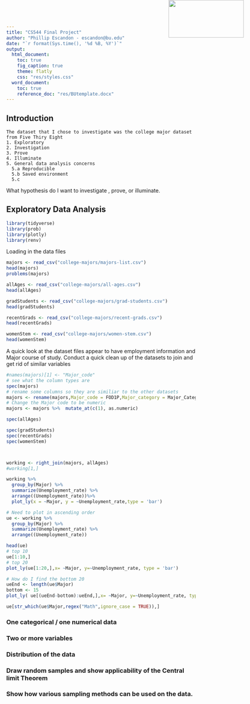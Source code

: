 ```yaml
---
title: "CS544 Final Project"
author: "Phillip Escandon - escandon@bu.edu"
date: "`r format(Sys.time(), '%d %B, %Y')`"
output:
  html_document:
    toc: true
    fig_caption: true
    theme: flatly
    css: "res/styles.css"
  word_document:
    toc: true
    reference_doc: "res/BUtemplate.docx"
---
```


<img src="res/BU_Small.png" width=200 height=100 style="position:absolute;top:0px;right:100px;" />

## Introduction
```
The dataset that I chose to investigate was the college major dataset from Five Thiry Eight
1. Exploratory 
2. Investigation
3. Prove
4. Illuminate
5. General data analysis concerns
  5.a Reproducible
  5.b Saved environment
  5.c 

```
What hypothesis do I want to investigate , prove, or illuminate.

## Exploratory Data Analysis
```r
library(tidyverse)
library(prob)
library(plotly)
library(renv)

```
Loading in the data files

```r
majors <- read_csv("college-majors/majors-list.csv")
head(majors)
problems(majors)

allAges <- read_csv("college-majors/all-ages.csv")
head(allAges)

gradStudents <- read_csv("college-majors/grad-students.csv")
head(gradStudents)

recentGrads <- read_csv("college-majors/recent-grads.csv")
head(recentGrads)

womenStem <- read_csv("college-majors/women-stem.csv")
head(womenStem)
```

A quick look at the dataset files appear to have employment information and Major course of study.
Conduct a quick clean up of the datasets to join and get rid of similar variables
```r
#names(majors)[1] <- "Major_code"
# see what the column types are
spec(majors)
# rename some columns so they are similiar to the other datasets
majors <- rename(majors,Major_code = FOD1P,Major_category = Major_Category)
# Change the Major code to be numeric
majors <- majors %>%  mutate_at(c(1), as.numeric)

spec(allAges)

spec(gradStudents)
spec(recentGrads)
spec(womenStem)




```
```r

working <- right_join(majors, allAges) 
#working[1,]

working %>%
  group_by(Major) %>%
  summarize(Unemployment_rate) %>%
  arrange((Unemployment_rate))%>%
  plot_ly(x = ~Major, y = ~Unemployment_rate,type = 'bar')
```

```r

# Need to plot in ascending order
ue <- working %>%
  group_by(Major) %>%
  summarize(Unemployment_rate) %>%
  arrange((Unemployment_rate))

head(ue)
# top 10
ue[1:10,]
# top 20
plot_ly(ue[1:20,],x= ~Major, y=~Unemployment_rate, type = 'bar')

# How do I find the bottom 20
ueEnd <- length(ue$Major)
bottom <- 15
plot_ly( ue[(ueEnd-bottom):ueEnd,],x= ~Major, y=~Unemployment_rate, type = 'bar')

ue[str_which(ue$Major,regex("Math",ignore_case = TRUE)),]


```


### One categorical / one numerical data


### Two or more variables

### Distribution of the data

### Draw random samples and show applicability of the Central limit Theorem

### Show how various sampling methods can be used on the data.

